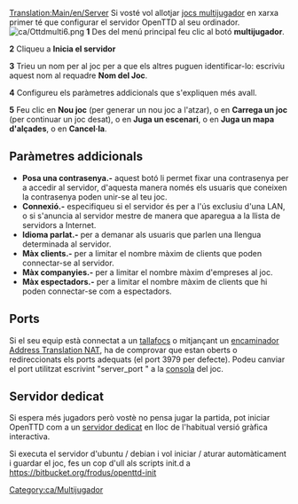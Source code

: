 [[Translation:Main/en/Server]]
Si vosté vol allotjar [[Main/ca/multijugadors|jocs multijugador]] en xarxa primer té que configurar el servidor OpenTTD al seu ordinador.
[[File:ca/Ottdmulti6.png|right]]
'''1''' Des del menú principal feu clic al botó '''multijugador'''.

'''2''' Cliqueu a '''Inicia el servidor'''

'''3''' Trieu un nom per al joc per a que els altres puguen identificar-lo: escriviu aquest nom al requadre '''Nom del Joc'''.

'''4''' Configureu els paràmetres addicionals que s'expliquen més avall.

'''5''' Feu clic en '''Nou joc''' (per generar un nou joc a l'atzar), o en '''Carrega un joc''' (per continuar un joc desat), o en '''Juga un escenari''', o en '''Juga un mapa d'alçades''', o en '''Cancel·la'''.

==Paràmetres addicionals==
*'''Posa una contrasenya.-''' aquest botó li permet fixar una contrasenya per a accedir al servidor, d'aquesta manera només els usuaris que coneixen la contrasenya poden unir-se al teu joc.
*'''Connexió.-''' especifiqueu si el servidor és per a l'ús exclusiu d'una LAN, o si s'anuncia al servidor mestre de manera que aparegua a la llista de servidors a Internet.
*'''Idioma parlat.-''' per a demanar als usuaris que parlen una llengua determinada al servidor.
*'''Màx clients.-''' per a limitar el nombre màxim de clients que poden connectar-se al servidor.
*'''Màx companyies.-''' per a limitar el nombre màxim d'empreses al joc.
*'''Màx espectadors.-''' per a limitar el nombre màxim de clients que hi poden connectar-se com a espectadors.

==Ports==
Si el seu equip està connectat a un [http://www.wikipedia.org/wiki/ca:tallafocs tallafocs] o mitjançant un [http://www.wikipedia.org/wiki/ca:encaminador encaminador] [http://www.wikipedia.org/wiki/en:Network Address Translation NAT], ha de comprovar que estan oberts o redireccionats els ports adequats (el port 3979 per defecte). Podeu canviar el port utilitzat escrivint "server_port <port>" a la [[Main/ca/Consola|consola]] del joc.

==Servidor dedicat==
Si espera més jugadors però vostè no pensa jugar la partida, pot iniciar OpenTTD com a un [[Main/ca/servidor dedicat|servidor dedicat]] en lloc de l'habitual versió gràfica interactiva.

Si executa el servidor d'ubuntu / debian i vol iniciar / aturar automàticament i guardar el joc, fes un cop d'ull als scripts init.d a https://bitbucket.org/frodus/openttd-init

[[Category:ca/Multijugador]]